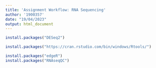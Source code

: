 ---
title: 'Assignment Workflow: RNA Sequencing'
author: '1900357'
date: "19/04/2023"
output: html_document
---


```{r}
install.packages("DESeq2")
```

```{r}
install.packages("https://cran.rstudio.com/bin/windows/Rtools/")
```

```{r}
install.packages("edgeR")
install.packages("RNAseqQC")
```

